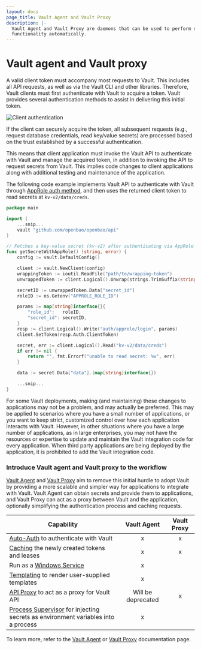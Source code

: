 ```yaml
---
layout: docs
page_title: Vault Agent and Vault Proxy
description: |-
  Vault Agent and Vault Proxy are daemons that can be used to perform some Vault
  functionality automatically.
---
```


# Vault agent and Vault proxy

A valid client token must accompany most requests to Vault. This
includes all API requests, as well as via the Vault CLI and other libraries.
Therefore, Vault clients must first authenticate with Vault to acquire a token.
Vault provides several authentication methods to assist in
delivering this initial token.

![Client authentication](/img/diagram-vault-agent.png)

If the client can securely acquire the token, all subsequent requests (e.g., request
database credentials, read key/value secrets) are processed based on the
trust established by a successful authentication.

This means that client application must invoke the Vault API to authenticate
with Vault and manage the acquired token, in addition to invoking the API to
request secrets from Vault. This implies code changes to client applications
along with additional testing and maintenance of the application.

The following code example implements Vault API to authenticate with Vault
through [AppRole auth method](/vault/docs/auth/approle#code-example), and then uses
the returned client token to read secrets at `kv-v2/data/creds`.

```go
package main

import (
    ...snip...
    vault "github.com/openbao/openbao/api"
)

// Fetches a key-value secret (kv-v2) after authenticating via AppRole
func getSecretWithAppRole() (string, error) {
    config := vault.DefaultConfig()

    client := vault.NewClient(config)
    wrappingToken := ioutil.ReadFile("path/to/wrapping-token")
    unwrappedToken := client.Logical().Unwrap(strings.TrimSuffix(string(wrappingToken), "\n"))

    secretID := unwrappedToken.Data["secret_id"]
    roleID := os.Getenv("APPROLE_ROLE_ID")

    params := map[string]interface{}{
        "role_id":   roleID,
        "secret_id": secretID,
    }
    resp := client.Logical().Write("auth/approle/login", params)
    client.SetToken(resp.Auth.ClientToken)

    secret, err := client.Logical().Read("kv-v2/data/creds")
    if err != nil {
        return "", fmt.Errorf("unable to read secret: %w", err)
    }

    data := secret.Data["data"].(map[string]interface{})

    ...snip...
}
```

For some Vault deployments, making (and maintaining) these changes to
applications may not be a problem, and may actually be preferred. This may be
applied to scenarios where you have a small number of applications, or you want
to keep strict, customized control over how each application interacts with
Vault. However, in other situations where you have a large number of
applications, as in large enterprises, you may not have the resources or expertise
to update and maintain the Vault integration code for every application. When
third party applications are being deployed by the application, it is prohibited
to add the Vault integration code.

### Introduce Vault agent and Vault proxy to the workflow

[Vault Agent][vaultagent] and [Vault Proxy][vaultproxy] aim to remove this initial hurdle to adopt Vault by providing a
more scalable and simpler way for applications to integrate with Vault. Vault Agent can
obtain secrets and provide them to applications, and Vault Proxy can act as
a proxy between Vault and the application, optionally simplifying the authentication process
and caching requests.


| Capability                                                                               |    Vault Agent     | Vault Proxy |
|------------------------------------------------------------------------------------------|:------------------:|:-----------:|
| [Auto-Auth][autoauth] to authenticate with Vault                                         |         x          |      x      |
| [Caching][caching] the newly created tokens and leases                                   |         x          |      x      |
| Run as a [Windows Service][winsvc]                                                       |         x          |             |
| [Templating][template] to render user-supplied templates                                 |         x          |             |
| [API Proxy][apiproxy] to act as a proxy for Vault API                                    | Will be deprecated |      x      |
| [Process Supervisor][exec] for injecting secrets as environment variables into a process |         x          |             |

To learn more, refer to the [Vault Agent][vaultagent] or [Vault
Proxy][vaultproxy] documentation page.


[autoauth]: /vault/docs/agent-and-proxy/autoauth
[caching]: /vault/docs/agent-and-proxy/agent/caching
[apiproxy]: /vault/docs/agent-and-proxy/proxy/apiproxy
[template]: /vault/docs/agent-and-proxy/agent/template
[exec]: /vault/docs/agent-and-proxy/agent/process-supervisor
[template-config]: /vault/docs/agent-and-proxy/agent/template#template-configurations
[vaultagent]: /vault/docs/agent-and-proxy/agent
[vaultproxy]: /vault/docs/agent-and-proxy/proxy
[winsvc]: /vault/docs/agent-and-proxy/agent/winsvc
